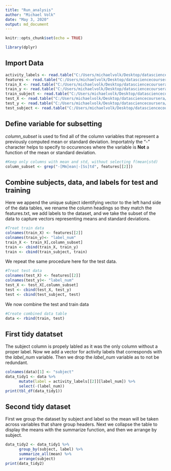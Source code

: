 ```yaml
---
title: "Run_analysis"
author: "Michael Volk"
date: "May 3, 2020"
output: md_document
---
```


```r
knitr::opts_chunk$set(echo = TRUE)
```

```r
library(dplyr)
```

## Import Data
```r
activity_labels <- read.table("C:/Users/michaelvolk/Desktop/datasciencecoursera/R/Getting_and_Cleaning_Data/UCI HAR Dataset/activity_labels.txt")
features <- read.table("C:/Users/michaelvolk/Desktop/datasciencecoursera/R/Getting_and_Cleaning_Data/UCI HAR Dataset/features.txt")
train_X <- read.table("C:/Users/michaelvolk/Desktop/datasciencecoursera/R/Getting_and_Cleaning_Data/UCI HAR Dataset/train/X_train.txt")
train_y <- read.table("C:/Users/michaelvolk/Desktop/datasciencecoursera/R/Getting_and_Cleaning_Data/UCI HAR Dataset/train/y_train.txt")
train_subject <- read.table("C:/Users/michaelvolk/Desktop/datasciencecoursera/R/Getting_and_Cleaning_Data/UCI HAR Dataset/train/subject_train.txt")
test_X <- read.table("C:/Users/michaelvolk/Desktop/datasciencecoursera/R/Getting_and_Cleaning_Data/UCI HAR Dataset/test/X_test.txt")
test_y <- read.table("C:/Users/michaelvolk/Desktop/datasciencecoursera/R/Getting_and_Cleaning_Data/UCI HAR Dataset/test/y_test.txt")
test_subject <- read.table("C:/Users/michaelvolk/Desktop/datasciencecoursera/R/Getting_and_Cleaning_Data/UCI HAR Dataset/test/subject_test.txt")
```

## Define variable for subsetting
*column_subset* is used to find all of the column variables that represent a previously computed mean or standard deviation. Importatnly the "-" character helps to specify to occurences where the variable is **Not** a function of the mean or standard deviation. 
```r
#Keep only columns with mean and std, without selecting f(mean|std)
column_subset <- grep("-[Mm]ean|-[Ss]td", features[[2]])
```

## Combine subjects, data, and labels for test and training
Here we append the unique subject identifying vector to the left hand side of the data tables, we rename the column headings so they match the features.txt, we add labels to the dataset, and we take the subset of the data to capture vectors representing means and standard deviations.
```r
#Treat train data
colnames(train_X) <- features[[2]]
colnames(train_y)<- "label_num"
train_X <- train_X[,column_subset]
train <- cbind(train_X, train_y)
train <- cbind(train_subject, train)
```
We repeat the same procedure here for the test data.
```r
#Treat test data
colnames(test_X) <- features[[2]]
colnames(test_y)<- "label_num"
test_X <- test_X[,column_subset]
test <- cbind(test_X, test_y)
test <- cbind(test_subject, test)
```
We now combine the test and train data
```r
#Create combined data table
data <- rbind(train, test)
```

## First tidy datatset
The subject column is propely labled as it was the only column without a proper label. Now we add a vector for activity labels that corresponds with the *label_num* variable. Then we drop the *label_num* variable as to not be redundant.
```r
colnames(data)[1] <- "subject"
data_tidy1 <- data %>% 
      mutate(label = activity_labels[[2]][label_num]) %>% 
      select(-(label_num))
print(tbl_df(data_tidy1))
```

## Second tidy dataset
First we group the dataset by subject and label so the mean will be taken across variables that share group headers. Next we collapse the table to display the means with the summarize function, and then we arrange by subject.
```r
data_tidy2 <- data_tidy1 %>%
      group_by(subject, label) %>% 
      summarize_all(mean) %>% 
      arrange(subject)
print(data_tidy2)
```